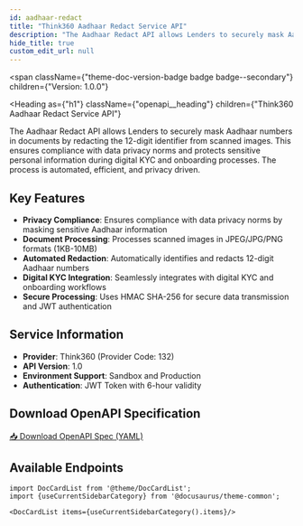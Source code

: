 ```yaml
---
id: aadhaar-redact
title: "Think360 Aadhaar Redact Service API"
description: "The Aadhaar Redact API allows Lenders to securely mask Aadhaar numbers in documents by redacting the 12-digit identifier from scanned images. This ensures compliance with data privacy norms and protects sensitive personal information during digital KYC and onboarding processes."
hide_title: true
custom_edit_url: null
---
```



<span
  className={"theme-doc-version-badge badge badge--secondary"}
  children={"Version: 1.0.0"}
>
</span>

<Heading
  as={"h1"}
  className={"openapi__heading"}
  children={"Think360 Aadhaar Redact Service API"}
>
</Heading>

The Aadhaar Redact API allows Lenders to securely mask Aadhaar numbers in documents by redacting the 12-digit identifier from scanned images. This ensures compliance with data privacy norms and protects sensitive personal information during digital KYC and onboarding processes. The process is automated, efficient, and privacy driven.

## Key Features

- **Privacy Compliance**: Ensures compliance with data privacy norms by masking sensitive Aadhaar information
- **Document Processing**: Processes scanned images in JPEG/JPG/PNG formats (1KB-10MB)
- **Automated Redaction**: Automatically identifies and redacts 12-digit Aadhaar numbers
- **Digital KYC Integration**: Seamlessly integrates with digital KYC and onboarding workflows
- **Secure Processing**: Uses HMAC SHA-256 for secure data transmission and JWT authentication

## Service Information

- **Provider**: Think360 (Provider Code: 132)
- **API Version**: 1.0
- **Environment Support**: Sandbox and Production
- **Authentication**: JWT Token with 6-hour validity



## Download OpenAPI Specification

<a href="/specs/aadhaar-redact-v1.0.yaml" download className="button button--primary button--lg">
  📥 Download OpenAPI Spec (YAML)
</a>

## Available Endpoints

```mdx-code-block
import DocCardList from '@theme/DocCardList';
import {useCurrentSidebarCategory} from '@docusaurus/theme-common';

<DocCardList items={useCurrentSidebarCategory().items}/>
```
      